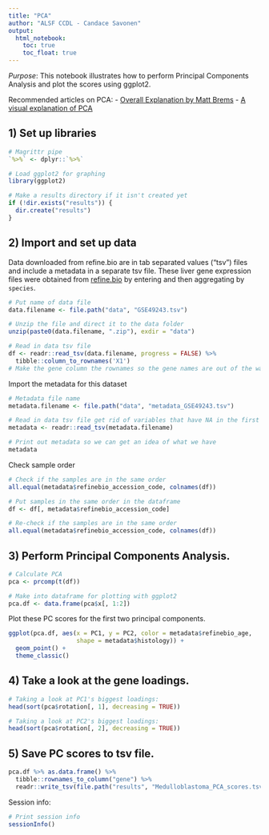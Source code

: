 ```yaml
---
title: "PCA"
author: "ALSF CCDL - Candace Savonen"
output:   
  html_notebook: 
    toc: true
    toc_float: true
---
```


*Purpose*: This notebook illustrates how to perform Principal Components 
Analysis and plot the scores using ggplot2. 

Recommended articles on PCA: 
- [Overall Explanation by Matt Brems](https://towardsdatascience.com/a-one-stop-shop-for-principal-component-analysis-5582fb7e0a9c)
- [A visual explanation of PCA](http://setosa.io/ev/principal-component-analysis/)

## 1) Set up libraries

```r
# Magrittr pipe
`%>%` <- dplyr::`%>%`

# Load ggplot2 for graphing
library(ggplot2)

# Make a results directory if it isn't created yet
if (!dir.exists("results")) {
  dir.create("results")
}
```

## 2) Import and set up data
Data downloaded from refine.bio are in tab separated values ("tsv") files and 
include a metadata in a separate tsv file. 
These liver gene expression files were obtained from [refine.bio](https://www.refine.bio/) 
by entering and then aggregating by `species`.

```r
# Put name of data file
data.filename <- file.path("data", "GSE49243.tsv")

# Unzip the file and direct it to the data folder
unzip(paste0(data.filename, ".zip"), exdir = "data")

# Read in data tsv file
df <- readr::read_tsv(data.filename, progress = FALSE) %>% 
  tibble::column_to_rownames('X1') 
# Make the gene column the rownames so the gene names are out of the way for calculations
```

Import the metadata for this dataset

```r
# Metadata file name
metadata.filename <- file.path("data", "metadata_GSE49243.tsv")

# Read in data tsv file get rid of variables that have NA in the first row
metadata <- readr::read_tsv(metadata.filename) 

# Print out metadata so we can get an idea of what we have
metadata
```

Check sample order

```r
# Check if the samples are in the same order
all.equal(metadata$refinebio_accession_code, colnames(df))

# Put samples in the same order in the dataframe
df <- df[, metadata$refinebio_accession_code]

# Re-check if the samples are in the same order
all.equal(metadata$refinebio_accession_code, colnames(df))
```

## 3) Perform Principal Components Analysis.

```r
# Calculate PCA
pca <- prcomp(t(df))

# Make into dataframe for plotting with ggplot2
pca.df <- data.frame(pca$x[, 1:2])
```

Plot these PC scores for the first two principal components.

```r
ggplot(pca.df, aes(x = PC1, y = PC2, color = metadata$refinebio_age, 
                   shape = metadata$histology)) +
  geom_point() + 
  theme_classic()
```

## 4) Take a look at the gene loadings. 

```r
# Taking a look at PC1's biggest loadings:
head(sort(pca$rotation[, 1], decreasing = TRUE))
```

```r
# Taking a look at PC2's biggest loadings:
head(sort(pca$rotation[, 2], decreasing = TRUE))
```

## 5) Save PC scores to tsv file.

```r
pca.df %>% as.data.frame() %>% 
  tibble::rownames_to_column("gene") %>%
  readr::write_tsv(file.path("results", "Medulloblastoma_PCA_scores.tsv"))
```

Session info: 

```r
# Print session info 
sessionInfo()
```
